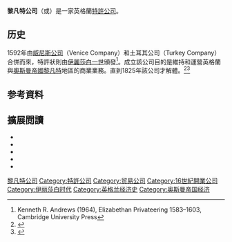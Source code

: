 {{missing information|历史沿革、重要人物、重要事件、影响、评价|time=2019-06-16T03:54:26+00:00}}
{{Infobox company
| name             =  Levant Company<br>黎凡特公司
| image            = FrancisLevett.jpg
| image_size       = 275px
| caption          = 1737年至1750年間該公司在君士坦丁堡業務的主要負責人弗朗西斯·萊維特（Francis Levett）
| type             = [[股份有限公司|股份有限公司]]
| genre            =
| fate             = 解體
| foundation       = 1581年<ref>{{cite news  |last= Jasanoff  |first= Maya  |date= 2009-12-05 |title= Pashas: Traders and Travellers in the Islamic World by James Mather  |url= https://www.theguardian.com/books/2009/dec/05/pashas-traders-james-mather-review  |newspaper= The Guardian  |location= |access-date=   |archive-date= 2016-09-23  |archive-url= https://web.archive.org/web/20160923010718/https://www.theguardian.com/books/2009/dec/05/pashas-traders-james-mather-review  |dead-url= no  }}</ref>
| founder          = Sir Edward Osborn
| defunct          = 1825年
| location_city    = [[阿勒颇|阿勒颇]]
| location_country = [[奧斯曼帝國|奧斯曼帝國]]
| location         = [[倫敦|倫敦]]
| locations        = 
| area_served      = 東地中海
| key_people       =
| industry         = [[國際貿易|國際貿易]]
| products         = 蘭姆酒、香料、鴉片、棉毛、金屬等
| services         = 
| revenue          =
| operating_income =
| net_income       =
| aum              =
| assets           = 
| equity           = 
| owner            = [[大英帝國|大英帝國]]
| num_employees    = 
| parent           = 
| divisions        = 
| subsid           =
| homepage         =
| footnotes        =
| intl             =
}}

'''黎凡特公司'''（{{lang-en|'''Levant Company'''}}或{{lang|en|'''Company of Turkey Merchants'''}}）是一家英格蘭[[特許公司|特許公司]]。

==历史==
1592年由[[威尼斯公司|威尼斯公司]]（Venice Company）和土耳其公司（Turkey Company）合併而來，特許狀則由[[伊麗莎白一世|伊麗莎白一世]]頒發<ref name="autogenerated1964">Kenneth R. Andrews (1964), Elizabethan Privateering 1583–1603, Cambridge University Press</ref>。成立該公司目的是維持和運營英格蘭與[[奧斯曼帝國|奧斯曼帝國]][[黎凡特|黎凡特]]地區的商業業務。直到1825年該公司才解體。<ref>{{cite journal |url=http://www.historytoday.com/james-mather/turkey-merchants |title=The Turkey Merchants |last1=Mather |first1=James |last2= |first2= |date=May 2011 |journal=History Today |volume=61 |issue=5 |publisher= |access-date= |quote= |archive-date=2016-09-11 |archive-url=https://web.archive.org/web/20160911070822/http://www.historytoday.com/james-mather/turkey-merchants |dead-url=no }}</ref><ref>{{cite web |url=http://www.historytoday.com/sarah-searight/turkey-merchants-life-levant-company |title=The Turkey Merchants: Life in the Levant Company |last1=Searight |first1=Sarah |last2= |first2= |date=June 1966 |journal=History Today |volume=16 |issue=6 |publisher= |access-date= |quote= |archive-date=2016-09-11 |archive-url=https://web.archive.org/web/20160911081035/http://www.historytoday.com/sarah-searight/turkey-merchants-life-levant-company |dead-url=no }}</ref>

== 参考資料 ==
{{reflist}}

==擴展閲讀==
* {{cite book|author=James Theodore Bent|title=Early Voyages and Travels in the Levant: I. The Diary of Master Thomas Dallam, 1599–1600. II. Extracts from the Diaries of Dr. John Covel, 1670–1679. With Some Account of the Levant Company of Turkey Merchants|url=https://books.google.com/books?id=VUERAQAAIAAJ&printsec=frontcover&source=gbs_ge_summary_r&cad=0#v=onepage&q&f=false|year=1893|publisher=B. Franklin|access-date=2016-09-21|archive-date=2016-04-28|archive-url=https://web.archive.org/web/20160428143828/https://books.google.com/books?id=VUERAQAAIAAJ&printsec=frontcover&source=gbs_ge_summary_r&cad=0#v=onepage&q&f=false|dead-url=no}}
* {{cite book|author1=Thomas Dallam|author2=John Covel|author3=James Theodore Bent|title=Works Issued by the Hakluyt Society|url=https://books.google.com/books?id=TjU7AAAAIAAJ&printsec=frontcover&source=gbs_ge_summary_r&cad=0#v=onepage&q&f=false|year=1893|publisher=The Society|access-date=2016-09-21|archive-date=2016-06-17|archive-url=https://web.archive.org/web/20160617104941/https://books.google.com/books?id=TjU7AAAAIAAJ&printsec=frontcover&source=gbs_ge_summary_r&cad=0#v=onepage&q&f=false|dead-url=no}}
* {{cite book|author1=Thomas Dallam|title=Early Voyages And Travels In The Levant|url=https://books.google.com/books?id=uJ58CgAAQBAJ&printsec=frontcover&source=gbs_ge_summary_r&cad=0#v=onepage&q&f=false|date=16 April 2013|publisher=Read Books Limited|isbn=978-1-4474-8322-9|access-date=2016-09-21|archive-date=2016-06-09|archive-url=https://web.archive.org/web/20160609195038/https://books.google.com/books?id=uJ58CgAAQBAJ&printsec=frontcover&source=gbs_ge_summary_r&cad=0#v=onepage&q&f=false|dead-url=no}}
* {{cite book|first=Christine|last=Laidlaw|title=The British in the Levant: Trade and Perceptions of the Ottoman Empire in the Eighteenth Century|publisher= I.B.Tauris & Co Ltd|series= Library of Ottoman Studies|isbn= 9781848853355|date=30 July 2010|ref=pages. 288}}
* {{cite book|author=G. A. Russell|title=The 'Arabick' Interest of the Natural Philosophers in Seventeenth-Century England|url=https://books.google.com/books?id=4H2fESItCVIC&printsec=frontcover&source=gbs_ge_summary_r&cad=0#v=onepage&q&f=false|year=1994|publisher=BRILL|isbn=90-04-09888-7|access-date=2016-09-21|archive-date=2016-05-13|archive-url=https://web.archive.org/web/20160513205816/https://books.google.com/books?id=4H2fESItCVIC&printsec=frontcover&source=gbs_ge_summary_r&cad=0#v=onepage&q&f=false|dead-url=no}}
{{特許公司}}
[[Category:黎凡特公司|]]
[[Category:特許公司|Category:特許公司]]
[[Category:贸易公司|Category:贸易公司]]
[[Category:16世紀開業公司|Category:16世紀開業公司]]
[[Category:伊丽莎白时代|Category:伊丽莎白时代]]
[[Category:英格兰经济史|Category:英格兰经济史]]
[[Category:奥斯曼帝国经济|Category:奥斯曼帝国经济]]